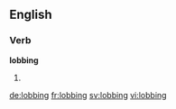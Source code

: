 ==English==

===Verb===
'''lobbing'''
# {{present participle of|lob}}

[[de:lobbing]]
[[fr:lobbing]]
[[sv:lobbing]]
[[vi:lobbing]]